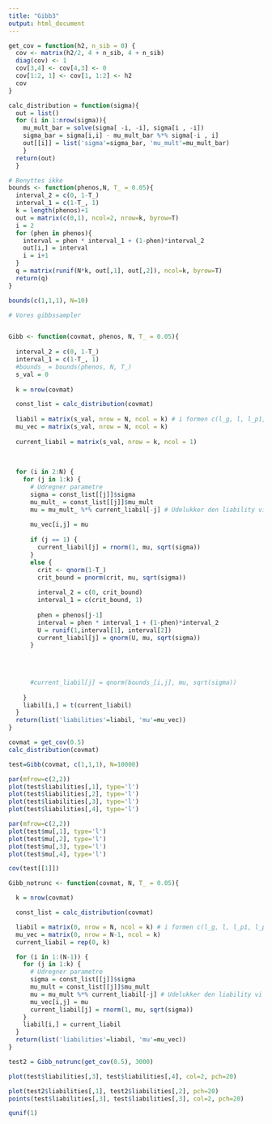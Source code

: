 ```yaml
---
title: "Gibb3"
output: html_document
---
```


```r
get_cov = function(h2, n_sib = 0) {
  cov <- matrix(h2/2, 4 + n_sib, 4 + n_sib)
  diag(cov) <- 1
  cov[3,4] <- cov[4,3] <- 0
  cov[1:2, 1] <- cov[1, 1:2] <- h2
  cov
}
```


```r
calc_distribution = function(sigma){
  out = list()
  for (i in 1:nrow(sigma)){
    mu_mult_bar = solve(sigma[ -i, -i], sigma[i , -i])
    sigma_bar = sigma[i,i] - mu_mult_bar %*% sigma[-i , i]
    out[[i]] = list('sigma'=sigma_bar, 'mu_mult'=mu_mult_bar)
    }
  return(out)
  }
```


```r
# Benyttes ikke
bounds <- function(phenos,N, T_ = 0.05){
  interval_2 = c(0, 1-T_)
  interval_1 = c(1-T_, 1)
  k = length(phenos)+1
  out = matrix(c(0,1), ncol=2, nrow=k, byrow=T)
  i = 2
  for (phen in phenos){
    interval = phen * interval_1 + (1-phen)*interval_2
    out[i,] = interval
    i = i+1
  }
  q = matrix(runif(N*k, out[,1], out[,2]), ncol=k, byrow=T)
  return(q)
}

```


```r
bounds(c(1,1,1), N=10)
```


```r
# Vores gibbssampler


Gibb <- function(covmat, phenos, N, T_ = 0.05){
  
  interval_2 = c(0, 1-T_)
  interval_1 = c(1-T_, 1)
  #bounds_ = bounds(phenos, N, T_) 
  s_val = 0
  
  k = nrow(covmat)

  const_list = calc_distribution(covmat)
  
  liabil = matrix(s_val, nrow = N, ncol = k) # i formen c(l_g, l, l_p1, l_p2)
  mu_vec = matrix(s_val, nrow = N, ncol = k)
  
  current_liabil = matrix(s_val, nrow = k, ncol = 1)
  
  
  
  for (i in 2:N) {
    for (j in 1:k) {
      # Udregner parametre
      sigma = const_list[[j]]$sigma
      mu_mult_ = const_list[[j]]$mu_mult
      mu = mu_mult_ %*% current_liabil[-j] # Udelukker den liability vi er kommet til
    
      mu_vec[i,j] = mu
      
      if (j == 1) {
        current_liabil[j] = rnorm(1, mu, sqrt(sigma))
      }
      else {
        crit <- qnorm(1-T_)
        crit_bound = pnorm(crit, mu, sqrt(sigma))
        
        interval_2 = c(0, crit_bound)
        interval_1 = c(crit_bound, 1)
        
        phen = phenos[j-1]
        interval = phen * interval_1 + (1-phen)*interval_2
        U = runif(1,interval[1], interval[2])
        current_liabil[j] = qnorm(U, mu, sqrt(sigma))
      }
      

      
      
      #current_liabil[j] = qnorm(bounds_[i,j], mu, sqrt(sigma)) 
      
    }
    liabil[i,] = t(current_liabil)
  }
  return(list('liabilities'=liabil, 'mu'=mu_vec))
}
```


```r
covmat = get_cov(0.5)
calc_distribution(covmat)
```


```r
test=Gibb(covmat, c(1,1,1), N=10000)

par(mfrow=c(2,2))
plot(test$liabilities[,1], type='l')
plot(test$liabilities[,2], type='l')
plot(test$liabilities[,3], type='l')
plot(test$liabilities[,4], type='l')
```


```r
par(mfrow=c(2,2))
plot(test$mu[,1], type='l')
plot(test$mu[,2], type='l')
plot(test$mu[,3], type='l')
plot(test$mu[,4], type='l')
```



```r
cov(test[[1]])
```


```r
Gibb_notrunc <- function(covmat, N, T_ = 0.05){

  k = nrow(covmat)

  const_list = calc_distribution(covmat)

  liabil = matrix(0, nrow = N, ncol = k) # i formen c(l_g, l, l_p1, l_p2)
  mu_vec = matrix(0, nrow = N-1, ncol = k)
  current_liabil = rep(0, k)

  for (i in 1:(N-1)) {
    for (j in 1:k) {
      # Udregner parametre
      sigma = const_list[[j]]$sigma
      mu_mult = const_list[[j]]$mu_mult
      mu = mu_mult %*% current_liabil[-j] # Udelukker den liability vi er kommet til
      mu_vec[i,j] = mu
      current_liabil[j] = rnorm(1, mu, sqrt(sigma))
    }
    liabil[i,] = current_liabil
  }
  return(list('liabilities'=liabil, 'mu'=mu_vec))
}
```

```r
test2 = Gibb_notrunc(get_cov(0.5), 3000)
```

```r
plot(test$liabilities[,3], test$liabilities[,4], col=2, pch=20)
```




```r
plot(test2$liabilities[,1], test2$liabilities[,2], pch=20)
points(test$liabilities[,3], test$liabilities[,3], col=2, pch=20)
```
```r
qunif(1)
```


